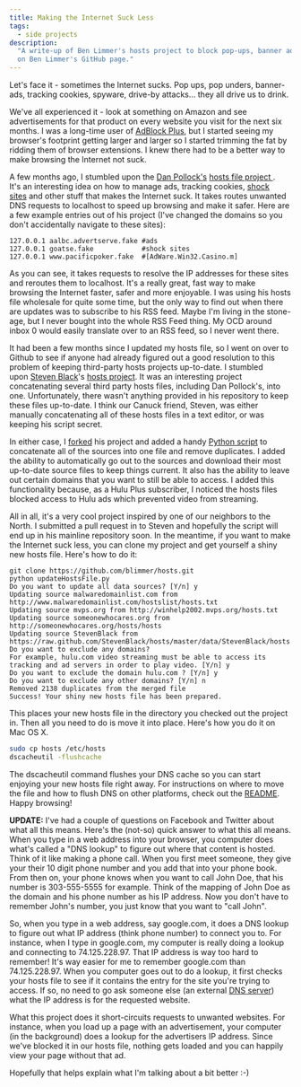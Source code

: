 ```yaml
---
title: Making the Internet Suck Less
tags:
  - side projects
description:
  "A write-up of Ben Limmer's hosts project to block pop-ups, banner ads, tracking cookies, spyware and more. Available
  on Ben Limmer's GitHub page."
---
```


Let's face it - sometimes the Internet sucks. Pop ups, pop unders, banner-ads, tracking cookies, spyware, drive-by
attacks... they all drive us to drink.

We've all experienced it - look at something on Amazon and see advertisements for that product on every website you
visit for the next six months. I was a long-time user of [AdBlock Plus](http://adblockplus.org/), but I started seeing
my browser's footprint getting larger and larger so I started trimming the fat by ridding them of browser extensions. I
knew there had to be a better way to make browsing the Internet not suck.

A few months ago, I stumbled upon the
[Dan Pollock's](http://someonewhocares.org) [hosts file project ](http://someonewhocares.org/hosts/). It's an
interesting idea on how to manage ads, tracking cookies, [shock sites](http://en.wikipedia.org/wiki/Shock_site) and
other stuff that makes the Internet suck. It takes routes unwanted DNS requests to localhost to speed up browsing and
make it safer. Here are a few example entries out of his project (I've changed the domains so you don't accidentally
navigate to these sites):

```plaintext
127.0.0.1 aalbc.advertserve.fake #ads
127.0.0.1 goatse.fake            #shock sites
127.0.0.1 www.pacificpoker.fake  #[AdWare.Win32.Casino.m]
```

As you can see, it takes requests to resolve the IP addresses for these sites and reroutes them to localhost. It's a
really great, fast way to make browsing the Internet faster, safer and more enjoyable. I was using his hosts file
wholesale for quite some time, but the only way to find out when there are updates was to subscribe to his RSS feed.
Maybe I'm living in the stone-age, but I never bought into the whole RSS Feed thing. My OCD around inbox 0 would easily
translate over to an RSS feed, so I never went there.

It had been a few months since I updated my hosts file, so I went on over to Github to see if anyone had already figured
out a good resolution to this problem of keeping third-party hosts projects up-to-date. I stumbled
upon [Steven Black](https://github.com/StevenBlack)'s [hosts project](https://github.com/StevenBlack/hosts). It was an
interesting project concatenating several third party hosts files, including Dan Pollock's, into one. Unfortunately,
there wasn't anything provided in his repository to keep these files up-to-date. I think our Canuck friend, Steven, was
either manually concatenating all of these hosts files in a text editor, or was keeping his script secret.

In either case, I [forked](https://github.com/blimmer/hosts) his project and added a handy
[Python script](https://github.com/blimmer/hosts/blob/master/updateHostsFile.py) to concatenate all of the sources into
one file and remove duplicates. I added the ability to automatically go out to the sources and download their most
up-to-date source files to keep things current. It also has the ability to leave out certain domains that you want to
still be able to access. I added this functionality because, as a Hulu Plus subscriber, I noticed the hosts files
blocked access to Hulu ads which prevented video from streaming.

All in all, it's a very cool project inspired by one of our neighbors to the North. I submitted a pull request in to
Steven and hopefully the script will end up in his mainline repository soon. In the meantime, if you want to make the
Internet suck less, you can clone my project and get yourself a shiny new hosts file. Here's how to do it:

```console
git clone https://github.com/blimmer/hosts.git
python updateHostsFile.py
Do you want to update all data sources? [Y/n] y
Updating source malwaredomainlist.com from http://www.malwaredomainlist.com/hostslist/hosts.txt
Updating source mvps.org from http://winhelp2002.mvps.org/hosts.txt
Updating source someonewhocares.org from http://someonewhocares.org/hosts/hosts
Updating source StevenBlack from https://raw.github.com/StevenBlack/hosts/master/data/StevenBlack/hosts
Do you want to exclude any domains?
For example, hulu.com video streaming must be able to access its tracking and ad servers in order to play video. [Y/n] y
Do you want to exclude the domain hulu.com ? [Y/n] y
Do you want to exclude any other domains? [Y/n] n
Removed 2138 duplicates from the merged file
Success! Your shiny new hosts file has been prepared.
```

This places your new hosts file in the directory you checked out the project in. Then all you need to do is move it into
place. Here's how you do it on Mac OS X.

```bash
sudo cp hosts /etc/hosts
dscacheutil -flushcache
```

The dscacheutil command flushes your DNS cache so you can start enjoying your new hosts file right away. For
instructions on where to move the file and how to flush DNS on other platforms, check out the
[README](https://github.com/blimmer/hosts/blob/master/readme.md). Happy browsing!

**UPDATE:** I've had a couple of questions on Facebook and Twitter about what all this means. Here's the (not-so) quick
answer to what this all means. When you type in a web address into your browser, you computer does what's called a "DNS
lookup" to figure out where that content is hosted. Think of it like making a phone call. When you first meet someone,
they give your their 10 digit phone number and you add that into your phone book. From then on, your phone knows when
you want to call John Doe, that his number is 303-555-5555 for example. Think of the mapping of John Doe as the domain
and his phone number as his IP address. Now you don't have to remember John's number, you just know that you want to
"call John".

So, when you type in a web address, say google.com, it does a DNS lookup to figure out what IP address (think phone
number) to connect you to. For instance, when I type in google.com, my computer is really doing a lookup and connecting
to 74.125.228.97. That IP address is way too hard to remember! It's way easier for me to remember google.com than
74.125.228.97. When you computer goes out to do a lookup, it first checks your hosts file to see if it contains the
entry for the site you're trying to access. If so, no need to go ask someone else (an external
[DNS server](http://www.howstuffworks.com/dns.htm)) what the IP address is for the requested website.

What this project does it short-circuits requests to unwanted websites. For instance, when you load up a page with an
advertisement, your computer (in the background) does a lookup for the advertisers IP address. Since we've blocked it in
our hosts file, nothing gets loaded and you can happily view your page without that ad.

Hopefully that helps explain what I'm talking about a bit better :-)
